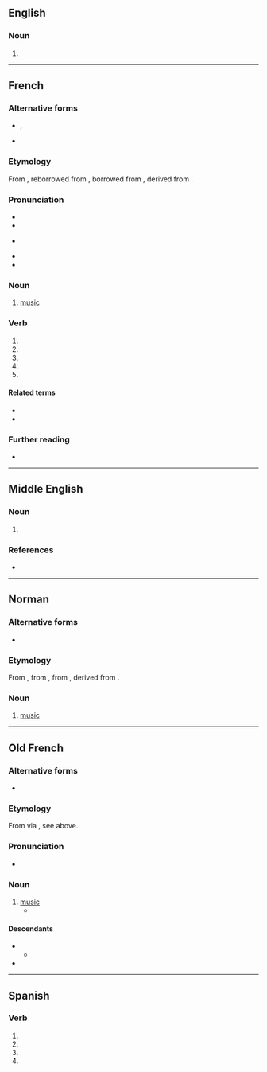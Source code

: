 {{also|musiqué|mûsique}}
==English==

===Noun===
{{en-noun|-|s}}

# {{obsolete form of|en|music}}

----

==French==

===Alternative forms===
* {{alter|fr|zicmu}}, {{l|fr|zikmu}} {{q|verlan}}
* {{alter|fr|zik}} {{q|clipping}}

===Etymology===
From {{inh|fr|fro|musique}}, reborrowed from {{der|fr|la|mūsica}}, borrowed from {{der|fr|grc|μουσική|t=art of the Muses}}, derived from {{m|grc|Μοῦσα|t=Muse}}.

===Pronunciation===
* {{fr-IPA}}
* {{audio|fr|Fr-musique.ogg|Audio (France)}}
* {{a|Quebec}} {{IPA|fr|/my.zɪk/|/mʏ.zɪk/}}
* {{homophones|fr|musiques|musiquent}}
* {{rhymes|fr|ik}}

===Noun===
{{fr-noun|f|~}}

# [[music]]

===Verb===
{{head|fr|verb form}}

# {{inflection of|fr|musiquer||1|s|pres|indc}}
# {{inflection of|fr|musiquer||3|s|pres|indc}}
# {{inflection of|fr|musiquer||1|s|pres|subj}}
# {{inflection of|fr|musiquer||3|s|pres|subj}}
# {{inflection of|fr|musiquer||2|s|impr}}

====Related terms====
* {{l|fr|musicale}}
* {{l|fr|musicien}}

===Further reading===
* {{R:TLFi}}

----

==Middle English==

===Noun===
{{enm-noun}}

# {{alt form|enm|musike}}

===References===
* {{R:MED Online|entry= mūsik(e (n.)  |id=MED28966 |accessdate=2018-04-01}}

----

==Norman==
{{wikipedia|Mûsique|lang=nrf}}

===Alternative forms===
* {{alter|nrf|mûsique||Jersey}}

===Etymology===
From {{inh|nrf|fro|musique}}, from {{inh|nrf|la|musica}}, from {{der|nrf|grc|μουσική|t=art of the Muses}}, derived from {{m|grc|Μοῦσα|t=Muse}}.

===Noun===
{{nrf-noun|f}}

# {{lb|nrf|France}} [[music]]

{{topics|nrf|Music}}

----

==Old French==

===Alternative forms===
* {{alter|fro|musike}}

===Etymology===
From {{der|fro|grc|-}} via {{inh|fro|la|-}}, see above.

===Pronunciation===
*  {{IPA|fro|/myˈzikə/}}

===Noun===
{{fro-noun|f}}

# [[music]]
#* {{quote-book|fro|year=circa 1170|author=[[w:Chrétien de Troyes|Chrétien de Troyes]]|title=''[[s:fr:Érec et Énide|Érec et Énide]]''|passage=La tierce oevre fu de '''musique'''|translation=The third work was of music}}

====Descendants====
* {{desc|enm|musike}}
** {{desc|en|music}}
* {{desc|fr|musique}}

----

==Spanish==

===Verb===
{{head|es|verb form}}

# {{es-verb form of|musicar|ending=-ar|mood=subjunctive|tense=present|number=s|person=1}}
# {{es-verb form of|musicar|ending=-ar|mood=subjunctive|tense=present|number=s|person=2|formal=y}}
# {{es-verb form of|musicar|ending=-ar|mood=subjunctive|tense=present|number=s|person=3}}
# {{es-verb form of|musicar|ending=-ar|mood=imperative|number=s|person=2|formal=y|sense=affirmative}}